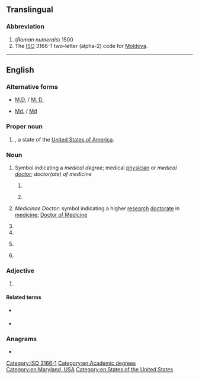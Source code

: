 {{also|md|Md|MD|.md|m/d|md.|Md.|m.d.|M.D.|M. D.}}
==Translingual==

===Abbreviation===
{{rfc-header|Abbreviation}}
{{head|mul|abbreviation}}

# (''Roman numerals'') 1500
# The [[ISO]] 3166-1 two-letter (alpha-2) code for [[Moldova]].

[[Category:ISO 3166-1]]

----

==English==

===Alternative forms===
* {{sense|initialism}} [[M.D.#Initialism|M.D.]] / [[M. D.]]
* {{sense|Maryland}} [[Md.]] / [[Md]]

===Proper noun===
{{en-proper-noun}}

# {{abbreviation of|lang=en|Maryland}}, a state of the [[United States of America]].

===Noun===
{{en-noun}}

# {{lb|en|US}} Symbol indicating a ''medical degree''; medical [[physician]] or ''medical [[doctor]]''; ''doctor(ate) of medicine''
## {{initialism of|lang=en|[[medical]] [[doctor]]}} {{gloss|medical physician; medical surgeon}}
## {{initialism of|lang=en|[[doctorate]] of [[medicine]]}} {{gloss|medical degree}}
# {{lb|en|British}} ''Medicinae Doctor'': symbol indicating a higher [[research]] [[doctorate]] in [[medicine]]; [[w:Doctor of Medicine#United Kingdom, Ireland and some Commonwealth countries|Doctor of Medicine]]
# {{abbreviation of|lang=en|managing director}}
# {{short form of|lang=en|MiniDisc}}
# {{lb|en|military|US}} {{initialism of|[[Marine]] [[detachment]]|lang=en}}
# {{abbreviation of|lang=en|magnetodynamics}}

===Adjective===
{{en-adj|-}}

# {{abbreviation of|lang=en|magnetodynamic}}

====Related terms====
* {{l|en|MHD}} {{gloss|magnetohydrodynamic}}
* {{l|en|MPD}} {{gloss|magnetoplasmadynamic}}

===Anagrams===
* {{anagrams|en|a=dm|D.M.|DM}}

[[Category:en:Academic degrees]]
[[Category:en:Maryland, USA]]
[[Category:en:States of the United States]]